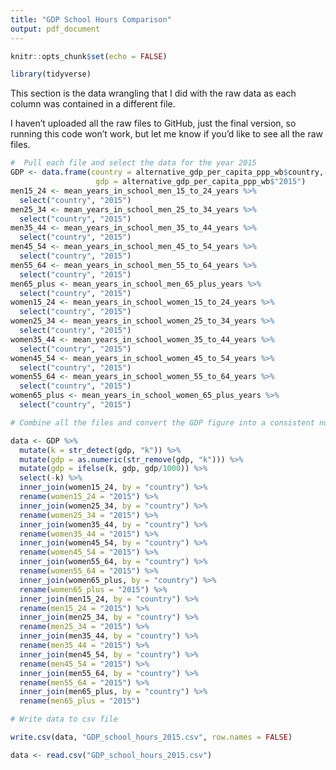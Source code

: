 ```yaml
---
title: "GDP School Hours Comparison"
output: pdf_document
---
```


```r
knitr::opts_chunk$set(echo = FALSE)
```

``` r
library(tidyverse)
```

This section is the data wrangling that I did with the raw data as each column was contained in a different file.

I haven't uploaded all the raw files to GitHub, just the final version, so running this code won't work, but let me know if you'd like to see all the raw files.

``` r

#  Pull each file and select the data for the year 2015
GDP <- data.frame(country = alternative_gdp_per_capita_ppp_wb$country,
                   gdp = alternative_gdp_per_capita_ppp_wb$"2015")
men15_24 <- mean_years_in_school_men_15_to_24_years %>%
  select("country", "2015")
men25_34 <- mean_years_in_school_men_25_to_34_years %>%
  select("country", "2015")
men35_44 <- mean_years_in_school_men_35_to_44_years %>%
  select("country", "2015")
men45_54 <- mean_years_in_school_men_45_to_54_years %>%
  select("country", "2015")
men55_64 <- mean_years_in_school_men_55_to_64_years %>%
  select("country", "2015")
men65_plus <- mean_years_in_school_men_65_plus_years %>%
  select("country", "2015")
women15_24 <- mean_years_in_school_women_15_to_24_years %>%
  select("country", "2015")
women25_34 <- mean_years_in_school_women_25_to_34_years %>%
  select("country", "2015")
women35_44 <- mean_years_in_school_women_35_to_44_years %>%
  select("country", "2015")
women45_54 <- mean_years_in_school_women_45_to_54_years %>%
  select("country", "2015")
women55_64 <- mean_years_in_school_women_55_to_64_years %>%
  select("country", "2015")
women65_plus <- mean_years_in_school_women_65_plus_years %>%
  select("country", "2015")

# Combine all the files and convert the GDP figure into a consistent numerical form

data <- GDP %>%
  mutate(k = str_detect(gdp, "k")) %>%
  mutate(gdp = as.numeric(str_remove(gdp, "k"))) %>%
  mutate(gdp = ifelse(k, gdp, gdp/1000)) %>%
  select(-k) %>%
  inner_join(women15_24, by = "country") %>%
  rename(women15_24 = "2015") %>%
  inner_join(women25_34, by = "country") %>%
  rename(women25_34 = "2015") %>%
  inner_join(women35_44, by = "country") %>%
  rename(women35_44 = "2015") %>%
  inner_join(women45_54, by = "country") %>%
  rename(women45_54 = "2015") %>%
  inner_join(women55_64, by = "country") %>%
  rename(women55_64 = "2015") %>%
  inner_join(women65_plus, by = "country") %>%
  rename(women65_plus = "2015") %>%
  inner_join(men15_24, by = "country") %>%
  rename(men15_24 = "2015") %>%
  inner_join(men25_34, by = "country") %>%
  rename(men25_34 = "2015") %>%
  inner_join(men35_44, by = "country") %>%
  rename(men35_44 = "2015") %>%
  inner_join(men45_54, by = "country") %>%
  rename(men45_54 = "2015") %>%
  inner_join(men55_64, by = "country") %>%
  rename(men55_64 = "2015") %>%
  inner_join(men65_plus, by = "country") %>%
  rename(men65_plus = "2015")

# Write data to csv file

write.csv(data, "GDP_school_hours_2015.csv", row.names = FALSE)

```

```r
data <- read.csv("GDP_school_hours_2015.csv")
```

